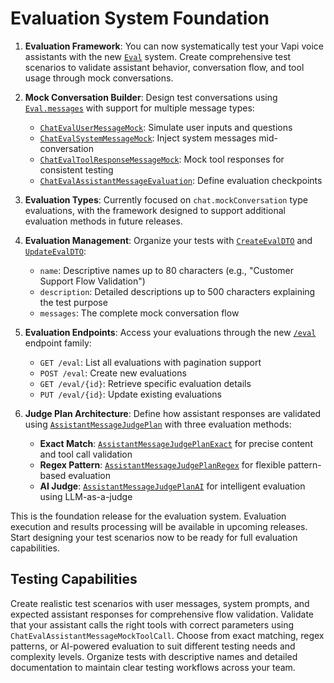 # Evaluation System Foundation

1. **Evaluation Framework**: You can now systematically test your Vapi voice assistants with the new [`Eval`](https://api.vapi.ai/api#:~:text=Eval) system. Create comprehensive test scenarios to validate assistant behavior, conversation flow, and tool usage through mock conversations.

2. **Mock Conversation Builder**: Design test conversations using [`Eval.messages`](https://api.vapi.ai/api#:~:text=Eval.messages) with support for multiple message types:
    - [`ChatEvalUserMessageMock`](https://api.vapi.ai/api#:~:text=ChatEvalUserMessageMock): Simulate user inputs and questions
    - [`ChatEvalSystemMessageMock`](https://api.vapi.ai/api#:~:text=ChatEvalSystemMessageMock): Inject system messages mid-conversation
    - [`ChatEvalToolResponseMessageMock`](https://api.vapi.ai/api#:~:text=ChatEvalToolResponseMessageMock): Mock tool responses for consistent testing
    - [`ChatEvalAssistantMessageEvaluation`](https://api.vapi.ai/api#:~:text=ChatEvalAssistantMessageEvaluation): Define evaluation checkpoints

3. **Evaluation Types**: Currently focused on `chat.mockConversation` type evaluations, with the framework designed to support additional evaluation methods in future releases.

4. **Evaluation Management**: Organize your tests with [`CreateEvalDTO`](https://api.vapi.ai/api#:~:text=CreateEvalDTO) and [`UpdateEvalDTO`](https://api.vapi.ai/api#:~:text=UpdateEvalDTO):
    - `name`: Descriptive names up to 80 characters (e.g., "Customer Support Flow Validation")
    - `description`: Detailed descriptions up to 500 characters explaining the test purpose
    - `messages`: The complete mock conversation flow

5. **Evaluation Endpoints**: Access your evaluations through the new [`/eval`](https://api.vapi.ai/api#:~:text=/eval) endpoint family:
    - `GET /eval`: List all evaluations with pagination support
    - `POST /eval`: Create new evaluations
    - `GET /eval/{id}`: Retrieve specific evaluation details
    - `PUT /eval/{id}`: Update existing evaluations

6. **Judge Plan Architecture**: Define how assistant responses are validated using [`AssistantMessageJudgePlan`](https://api.vapi.ai/api#:~:text=AssistantMessageJudgePlan) with three evaluation methods:
    - **Exact Match**: [`AssistantMessageJudgePlanExact`](https://api.vapi.ai/api#:~:text=AssistantMessageJudgePlanExact) for precise content and tool call validation
    - **Regex Pattern**: [`AssistantMessageJudgePlanRegex`](https://api.vapi.ai/api#:~:text=AssistantMessageJudgePlanRegex) for flexible pattern-based evaluation
    - **AI Judge**: [`AssistantMessageJudgePlanAI`](https://api.vapi.ai/api#:~:text=AssistantMessageJudgePlanAI) for intelligent evaluation using LLM-as-a-judge

<Info>
    This is the foundation release for the evaluation system. Evaluation execution and results processing will be available in upcoming releases. Start designing your test scenarios now to be ready for full evaluation capabilities.
</Info>

## Testing Capabilities
<CardGroup cols={2}>
  <Card title="Mock Conversations" icon="message-square">
    Create realistic test scenarios with user messages, system prompts, and expected assistant responses for comprehensive flow validation.
  </Card>
  <Card title="Tool Call Testing" icon="wrench">
    Validate that your assistant calls the right tools with correct parameters using <code>ChatEvalAssistantMessageMockToolCall</code>.
  </Card>
  <Card title="Flexible Validation" icon="check-circle">
    Choose from exact matching, regex patterns, or AI-powered evaluation to suit different testing needs and complexity levels.
  </Card>
  <Card title="Evaluation Organization" icon="folder">
    Organize tests with descriptive names and detailed documentation to maintain clear testing workflows across your team.
  </Card>
</CardGroup>